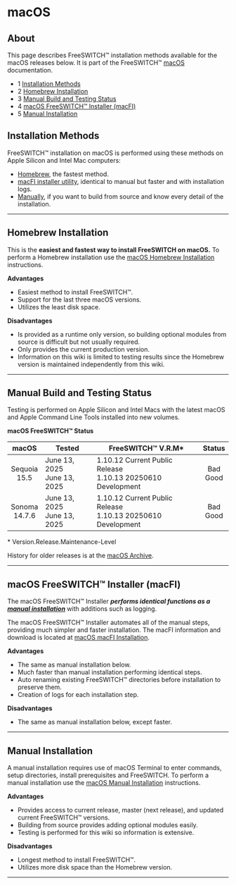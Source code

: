 # macOS

## About

This page describes FreeSWITCH™ installation methods available for the macOS releases below. It is part of the FreeSWITCH™ [macOS](../index.mdx#about) documentation.  

* 1 [Installation Methods](#installation-methods)
* 2 [Homebrew Installation](#homebrew-installation)
* 3 [Manual Build and Testing Status](#manual-build-and-testing-status)
* 4 [macOS FreeSWITCH™ Installer (macFI)](#macos-freeswitch-installer-macfi)
* 5 [Manual Installation](#manual-installation)

## Installation Methods

FreeSWITCH™ installation on macOS is performed using these methods on Apple Silicon and Intel Mac computers:

* [Homebrew](#homebrew-installation), the fastest method.
* [macFI installer utility](#macos-freeswitch-installer-macfi), identical to manual but faster and with installation logs.
* [Manually](#manual-installation), if you want to build from source and know every detail of the installation.


---
## Homebrew Installation

This is the **easiest and fastest way to install FreeSWITCH on macOS.** To perform a Homebrew installation use the [macOS Homebrew Installation](./macOS-Homebrew-Installation_72253508.mdx#about) instructions.

**Advantages**

* Easiest method to install FreeSWITCH™.
* Support for the last three macOS versions.
* Utilizes the least disk space.

**Disadvantages**

* Is provided as a runtime only version, so building optional modules from source is difficult but not usually required.
* Only provides the current production version.
* Information on this wiki is limited to testing results since the Homebrew version is maintained independently from this wiki.
  
---
## Manual Build and Testing Status

Testing is performed on Apple Silicon and Intel Macs with the latest macOS and Apple Command Line Tools installed into new volumes.


 **macOS FreeSWITCH™ Status**

|       macOS        | Tested                           | **FreeSWITCH™** V.R.M\*                                          |     Status      |
| :----------------: | -------------------------------- | ---------------------------------------------------------------- | :-------------: |
| Sequoia<br />15.5  | June 13, 2025<br />June 13, 2025 | 1.10.12 Current Public Release<br />1.10.13 20250610 Development | Bad<br>Good |
| Sonoma<br />14.7.6 | June 13, 2025<br />June 13, 2025 | 1.10.12 Current Public Release<br />1.10.13 20250610 Development | Bad<br>Good |

\* Version.Release.Maintenance-Level

History for older releases is at the [macOS Archive](../MacOS-Archive/index.mdx#about).

  
---

## macOS FreeSWITCH™ Installer (macFI)

The macOS FreeSWITCH™ Installer **_performs identical functions as a [manual installation](./macOS-Manual-Installation_13174557.mdx#about)_** with additions such as logging.

The macOS FreeSWITCH™ Installer automates all of the manual steps, providing much simpler and faster installation. The macFI information and download is located at [macOS macFI Installation](./macOS-macFI-Installation_1966731.mdx#about).  

**Advantages**

* The same as manual installation below.
* Much faster than manual installation performing identical steps.
* Auto renaming existing FreeSWITCH™ directories before installation to preserve them.
* Creation of logs for each installation step.

**Disadvantages**

* The same as manual installation below, except faster.

  
---

## Manual Installation

A manual installation requires use of macOS Terminal to enter commands, setup directories, install prerequisites and FreeSWITCH. To perform a manual installation use the [macOS Manual Installation](./macOS-Manual-Installation_13174557.mdx#about) instructions.

**Advantages**

* Provides access to current release, master (next release), and updated current FreeSWITCH™ versions.
* Building from source provides adding optional modules easily.
* Testing is performed for this wiki so information is extensive.

**Disadvantages**

* Longest method to install FreeSWITCH™.
* Utilizes more disk space than the Homebrew version.

  
---
